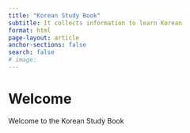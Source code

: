 ```yaml
---
title: "Korean Study Book"
subtitle: It collects information to learn Korean
format: html
page-layout: article
anchor-sections: false
search: false
# image:
---
```


# Welcome{.unnumbered}

Welcome to the Korean Study Book

